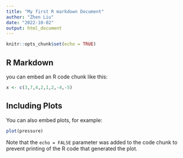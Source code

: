 ```yaml
---
title: "My first R markdown Document"
author: "Zhen Liu"
date: "2022-10-02"
output: html_document
---
```


```r
knitr::opts_chunk$set(echo = TRUE)
```

## R Markdown

you can embed an R code chunk like this:

```r
x <- c(3,7,4,2,1,2,-4,-5)
```

## Including Plots

You can also embed plots, for example:

```r
plot(pressure)
```

Note that the `echo = FALSE` parameter was added to the code chunk to prevent printing of the R code that generated the plot.
